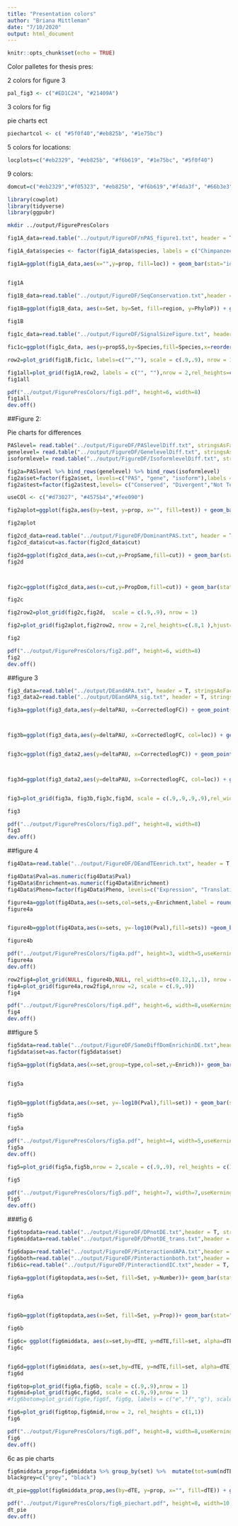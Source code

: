 ```yaml
---
title: "Presentation colors"
author: "Briana Mittleman"
date: "7/10/2020"
output: html_document
---
```


```r
knitr::opts_chunk$set(echo = TRUE)
```

Color palletes for thesis pres:  


2 colors for figure 3
```r
pal_fig3 <- c("#ED1C24", "#21409A")
```


3 colors for fig

pie charts ect  

```r
piechartcol <- c( "#5f0f40","#eb825b", "#1e75bc")
```

5 colors for locations:  

```r
locplots=c("#eb2329", "#eb825b", "#f6b619", "#1e75bc", "#5f0f40")
```

9 colors:  

```r
domcut=c("#eb2329","#f05323", "#eb825b", "#f6b619","#f4da3f", "#66b3e3", "#1e75bc", "#5f0f40","#44223a")
```


```r
library(cowplot)
library(tidyverse)
library(ggpubr)
```

```bash
mkdir ../output/FigurePresColors
```

```r
fig1A_data=read.table("../output/FigureDF/nPAS_figure1.txt", header = T, stringsAsFactors = F) 

fig1A_data$species <- factor(fig1A_data$species, labels = c("Chimpanzee~PAS", "Human~PAS"))

fig1A=ggplot(fig1A_data,aes(x="",y=prop, fill=loc)) + geom_bar(stat="identity",width=1, color="white")+  coord_polar("y", start=0) +theme_void() + facet_wrap(~species,labeller = label_parsed,strip.position = "left") + scale_fill_manual(values = locplots, name="Genic Location", labels=c("Coding", "5KB downstream", "Intronic","3' UTR", "5' UTR")) + theme(legend.position = "bottom",strip.text = element_text(size = 10, face = "italic",angle=270), text=element_text(size=10),plot.title = element_text(hjust = 0.5, face="bold"),plot.margin = unit(c(0,0,0,0), "cm")) +labs(title="PAS genic locations are conserved between species", x="", y="")


fig1A
```
```r
fig1B_data=read.table("../output/FigureDF/SeqConservation.txt",header = T,stringsAsFactors = F)
 
fig1B=ggplot(fig1B_data, aes(x=Set, by=Set, fill=region, y=PhyloP)) + geom_boxplot(notch = T) + scale_fill_manual(values = c("#f6b619", "#eb825b")) + scale_x_discrete(labels=c("-600", "-400", "-200", '0','200','400','600')) + labs(x="Basepairs", title="PAS are more conserved \nthan surrounding regions") + guides(fill = FALSE) + theme_classic()+ theme(plot.title = element_text(hjust = 0.5, face="bold"), axis.text.x = element_text(size=10),axis.text.y = element_text(size=10),text=element_text(size=10),plot.margin = unit(c(0,0,0,0), "cm"))

fig1B
```

```r
fig1c_data=read.table("../output/FigureDF/SignalSizeFigure.txt", header = T, stringsAsFactors = F)

fic1c=ggplot(fig1c_data, aes(y=propSS,by=Species,fill=Species,x=reorder(SS, -propSS))) + geom_bar(stat="identity", position = "dodge") +  theme_classic() +theme(axis.text.x = element_text(size=10,angle = 90),plot.title = element_text(hjust = 0.5, face="bold"),axis.text.y = element_text(size=10),text=element_text(size=10), legend.position = "top",plot.margin = unit(c(0,0,0,0), "cm")) + scale_fill_brewer(palette = "Dark2", label=c("Chimp", "Human"))  + labs(y="Proportion of PAS",title="Proportion of PAS with a signal site", x="")
```

```r

row2=plot_grid(fig1B,fic1c, labels=c("",""), scale = c(.9,.9), nrow = 1)

fig1all=plot_grid(fig1A,row2, labels = c("", ""),nrow = 2,rel_heights=c(.75,1 ),hjust=-12)
fig1all
```

```r

pdf("../output/FigurePresColors/fig1.pdf", height=6, width=8)
fig1all
dev.off()
```

##Figure 2: 

Pie charts for differences 

```r
PASlevel= read.table("../output/FigureDF/PASlevelDiff.txt", stringsAsFactors = F, header=T,col.names =c("sig", "n","gene","prop")) %>% mutate(set="PAS", test=c("Conserved", "Not Tested", "Divergent"))
genelevel= read.table("../output/FigureDF/GenelevelDiff.txt", stringsAsFactors = F, header = T, col.names =c("sig", "n","gene","prop")) %>% mutate(set="gene", test=c("Conserved", "Not Tested", "Divergent"))
isoformlevel= read.table("../output/FigureDF/IsoformlevelDiff.txt", stringsAsFactors = F, header = T, col.names =c("sig", "n","gene","prop")) %>% mutate(set="isoform",test=c("Conserved", "Not Tested", "Divergent"))

fig2a=PASlevel %>% bind_rows(genelevel) %>% bind_rows(isoformlevel)
fig2a$set=factor(fig2a$set, levels=c("PAS", "gene", "isoform"),labels = c("PAS~Differences", "Genes~with~PAS~Differneces", "Differences~isoform~diversity"))
fig2a$test=factor(fig2a$test,levels= c("Conserved", "Divergent","Not Tested"))

useCOl <- c("#d73027", "#4575b4","#fee090")

fig2aplot=ggplot(fig2a,aes(by=test, y=prop, x="", fill=test)) + geom_bar(stat="identity",width=1, color="white")+  coord_polar("y", start=0) +theme_void() + scale_fill_manual(values=piechartcol,name="") + facet_wrap(~set,labeller = label_parsed,strip.position = "left") + theme(legend.position = "bottom",strip.text = element_text(size = 10, angle=270), text=element_text(size=10),plot.title = element_text(hjust = 0.5, face="bold",size=12)) + labs(title="APA is functionally conserved at PAS and isoform diversity levels")

fig2aplot
```
```r
fig2cd_data=read.table("../output/FigureDF/DominantPAS.txt", header = T, stringsAsFactors = F)
fig2cd_data$cut=as.factor(fig2cd_data$cut)

fig2d=ggplot(fig2cd_data,aes(x=cut,y=PropSame,fill=cut)) + geom_bar(stat="identity") +geom_text(aes(label=nDom), position=position_dodge(width=0.9), vjust=1,size=3,col="grey76")+ scale_fill_manual(values = domcut)+theme_classic()+theme(legend.position = "none",text=element_text(size=10),plot.title = element_text(hjust = 0.5, face="bold",size=12),axis.text.y = element_text(size=10),axis.text.x = element_text(size=10),plot.margin = unit(c(0,0,0,0), "cm")) + labs(title="Most genes with a dominant PAS\n share the same dominant PAS", y="Proportion of Genes in Set", x="Dominance Cutoff") 
fig2d



fig2c=ggplot(fig2cd_data,aes(x=cut,y=PropDom,fill=cut)) + geom_bar(stat="identity") +geom_text(aes(label=nDom),col="grey76", position=position_dodge(width=0.9), vjust=1, size=3) + scale_fill_manual(values = domcut)+theme_classic()+theme(legend.position = "none",text=element_text(size=10),plot.title = element_text(hjust = 0.5, face="bold",size=12),axis.text.y = element_text(size=10),axis.text.x = element_text(size=10),plot.margin = unit(c(0,0,0,0), "cm")) + labs(title="Proportion of tested Genes \nwith a dominant PAS", y="Proportion of Tested Genes", x="Dominance Cutoff")

fig2c
```
```r
fig2row2=plot_grid(fig2c,fig2d,  scale = c(.9,.9), nrow = 1)

fig2=plot_grid(fig2aplot,fig2row2, nrow = 2,rel_heights=c(.8,1 ),hjust=-5)

fig2
```

```r
pdf("../output/FigurePresColors/fig2.pdf", height=6, width=8)
fig2
dev.off()
```


##figure 3  

```r
fig3_data=read.table("../output/DEandAPA.txt", header = T, stringsAsFactors = F)
fig3_data2=read.table("../output/DEandAPA_sig.txt", header = T, stringsAsFactors = F)
```

```r
fig3a=ggplot(fig3_data,aes(y=deltaPAU, x=CorrectedlogFC)) + geom_point(alpha=.3) + geom_smooth(method="lm") + labs(title="APA v DE", x="DE log effect size", y="Difference in PAS Usage") + scale_color_manual(values = pal_fig3,name="", labels=c("Intronic", "3' UTR"))+ stat_cor(label.x = -8,label.y = -1) +theme_classic() + theme(text=element_text(size=10),plot.title = element_text(hjust = 0.5, face="bold",size=12),axis.text.y = element_text(size=10),axis.text.x = element_text(size=10),plot.margin = unit(c(0,0,0,0), "cm"))



fig3b=ggplot(fig3_data,aes(y=deltaPAU, x=CorrectedlogFC, col=loc)) + geom_point(alpha=.3) + geom_smooth(aes(col=loc),method="lm") + labs(title="APA v DE", x="DE log effect size", y="Difference in PAS Usage") + scale_color_manual(values = pal_fig3,name="", labels=c("Intronic", "3' UTR"))+ stat_cor(aes(col=loc),label.x = -8,label.y = c(-1,1)) +theme_classic() + theme(legend.position = "right",text=element_text(size=10),plot.title = element_text(hjust = 0.5, face="bold",size=12),axis.text.y = element_text(size=10),axis.text.x = element_text(size=10),plot.margin = unit(c(0,0,0,0), "cm"))


fig3c=ggplot(fig3_data2,aes(y=deltaPAU, x=CorrectedlogFC)) + geom_point(alpha=.3) + geom_smooth(method="lm") + labs(title="Significant differences in \nAPA and DE", x="DE log effect size", y="Difference in PAS Usage") + scale_color_manual(values = pal_fig3,name="", labels=c("Intronic", "3' UTR"))+ stat_cor(label.x = -8,label.y = -1)+ theme(legend.position = "top",text=element_text(size=10),plot.title = element_text(hjust = 0.5, face="bold",size=12),axis.text.y = element_text(size=10),axis.text.x = element_text(size=10),plot.margin = unit(c(0,0,0,0), "cm"))



fig3d=ggplot(fig3_data2,aes(y=deltaPAU, x=CorrectedlogFC, col=loc)) + geom_point(alpha=.3) + geom_smooth(aes(col=loc),method="lm") + labs(title="Significant differences in\n APA and DE", x="DE log effect size", y="Difference in PAS Usage") + scale_color_manual(values = pal_fig3,name="", labels=c("Intronic", "3' UTR"))+ stat_cor(aes(col=loc),label.x = -8,label.y = c(-1,1))+ theme(legend.position = "right",text=element_text(size=10),plot.title = element_text(hjust = 0.5, face="bold",size=12),axis.text.y = element_text(size=10),axis.text.x = element_text(size=10),plot.margin = unit(c(0,0,0,0), "cm") )



```



```r
fig3=plot_grid(fig3a, fig3b,fig3c,fig3d, scale = c(.9,.9,.9,.9),rel_widths=c(1,1.3,1,1.3))

fig3


```

```r

pdf("../output/FigurePresColors/fig3.pdf", height=8, width=8)
fig3
dev.off()
```


##figure 4  

```r
fig4Data=read.table("../output/FigureDF/DEandTEenrich.txt", header = T, stringsAsFactors = F)

fig4Data$Pval=as.numeric(fig4Data$Pval)
fig4Data$Enrichment=as.numeric(fig4Data$Enrichment)
fig4Data$Pheno=factor(fig4Data$Pheno, levels=c("Expression", "Translation", "Protein"))
```

```r
figure4a=ggplot(fig4Data,aes(x=sets,col=sets,y=Enrichment,label = round(Enrichment,3)))+ geom_bar(stat="identity",color="grey76",aes(y=fig4Data$Enrichment),width=.01)+geom_point(size=10) + coord_flip() + geom_hline(yintercept = 1) + facet_grid(~Pheno)+scale_color_manual(values=piechartcol) + labs( title="Genes with differences in APA are enriched\n in differentially expression and differentially translated genes",x="", y="Enrichment")+geom_text(color = "white", size = 3) +scale_x_discrete(labels=c(Both="Both", OnlyAPA="PAS",OnlyIC= "ID"))+ theme_classic()+theme(legend.position = "none", text=element_text(size=10),plot.title = element_text(hjust = 0.5, face="bold",size=12),axis.text.y = element_text(size=10),axis.text.x = element_text(size=10),plot.margin = unit(c(0,0,0,0), "cm"))
figure4a


figure4b=ggplot(fig4Data,aes(x=sets, y=-log10(Pval),fill=sets)) +geom_bar(stat = "identity",position = "dodge") +geom_hline(yintercept =1.3)+ labs(x="")+scale_x_discrete(labels=c(Both="Both", OnlyAPA="PAS",OnlyIC= "ID"))+ scale_fill_manual(values=piechartcol,labels=c("Both", "PAS Level", "Isoform Diversity"), name="")+facet_wrap(~Pheno)+ theme_classic()+ theme(legend.position = "none",text=element_text(size=10),plot.title = element_text(hjust = 0.5, face="bold",size=12),axis.text.y = element_text(size=10),axis.text.x = element_text(size=10),plot.margin = unit(c(0,0,0,0), "cm"))

figure4b
```


```r
pdf("../output/FigurePresColors/fig4a.pdf", height=3, width=5,useKerning=T)
figure4a
dev.off()
```

```r
row2fig4=plot_grid(NULL, figure4b,NULL, rel_widths=c(0.12,1,.1), nrow = 1 )
fig4=plot_grid(figure4a,row2fig4,nrow =2, scale = c(.9,.9))
fig4

```

```r

pdf("../output/FigurePresColors/fig4.pdf", height=6, width=8,useKerning=F)
fig4
dev.off()
```

##figure 5  

```r
fig5data=read.table("../output/FigureDF/SameDiffDomEnrichinDE.txt",header = T, stringsAsFactors = F)
fig5data$set=as.factor(fig5data$set)

fig5a=ggplot(fig5data,aes(x=set,group=type,col=set,y=Enrich))+ geom_bar(stat="identity",col="grey76",alpha=.3,width=.01)+geom_point(size=10) + coord_flip()+ geom_hline(yintercept = 1) +scale_color_manual(values = domcut)+geom_text(col="white",aes(label = round(Enrich,2)))+ facet_grid(~type)+labs(x="Dominance Cutoff", y="Enrichment",title="Enrichment for differentially expressed genes in genes\n with the same and different dominant PAS") + theme_classic()+ theme(legend.position = "none",  text=element_text(size=10),plot.title = element_text(hjust = 0.5, face="bold",size=12),axis.text.y = element_text(size=10),axis.text.x = element_text(size=10),plot.margin = unit(c(0,0,0,0), "cm"))


fig5a


fig5b=ggplot(fig5data,aes(x=set, y=-log10(Pval),fill=set)) + geom_bar(stat="identity") +labs(title="",x="Dominance Cutoff")+scale_fill_manual(values = domcut) + theme(legend.position = "none")+ geom_hline(yintercept = 1.30103) + facet_grid(~type)+ theme_classic()+ theme(legend.position = "none",  text=element_text(size=10),plot.title = element_text(hjust = 0.5, face="bold",size=10),axis.text.y = element_text(size=10),axis.text.x = element_text(size=10),plot.margin = unit(c(0,0,0,0), "cm"))

fig5b
```


```r
fig5a
```

```r

pdf("../output/FigurePresColors/fig5a.pdf", height=4, width=5,useKerning=F)
fig5a
dev.off()
```



```r
fig5=plot_grid(fig5a,fig5b,nrow = 2,scale = c(.9,.9), rel_heights = c(1,.8))

fig5
```


```r

pdf("../output/FigurePresColors/fig5.pdf", height=7, width=7,useKerning=F)
fig5
dev.off()
```


###fig 6  

```r
fig6topdata=read.table("../output/FigureDF/DPnotDE.txt",header = T, stringsAsFactors = F)
fig6middata=read.table("../output/FigureDF/DPnotDE_trans.txt",header = T, stringsAsFactors = F)

fig6dapa=read.table("../output/FigureDF/PinteractiondAPA.txt",header = T, stringsAsFactors = F)
fig6both=read.table("../output/FigureDF/Pinteractionboth.txt",header = T, stringsAsFactors = F)
fib6ic=read.table("../output/FigureDF/PinteractiondIC.txt",header = T, stringsAsFactors = F)
```


```r
fig6a=ggplot(fig6topdata,aes(x=Set, fill=Set, y=Number))+ geom_bar(stat="identity")+ scale_fill_manual(values=piechartcol)+geom_text(aes(label=Number), position=position_dodge(width=0.9), color="white",vjust=2)+ labs(title="Number of genes differentially expressed\n in protein but not mRNA", y="Number of Genes",x="")+scale_x_discrete(labels=c(Both="Both", OnlyAPA="PAS",OnlydIC= "ID"))+ theme_classic()+theme(legend.position = "none",  text=element_text(size=10),plot.title = element_text(hjust = 0.5, face="bold",size=10),axis.text.y = element_text(size=10),axis.text.x = element_text(size=10),plot.margin = unit(c(0,0,0,0), "cm"))


fig6a


fig6b=ggplot(fig6topdata,aes(x=Set, fill=Set, y=Prop))+ geom_bar(stat="identity")+ scale_fill_manual(values=piechartcol) + labs(title="Proportions of genes differentially expressed\n in protein but not mRNA", y="Proportion of Genes",x="")+geom_text(aes(label=round(Prop,3)), position=position_dodge(width=0.9), vjust=2,color="white") +scale_x_discrete(labels=c(Both="Both", OnlyAPA="PAS",OnlydIC= "ID"))+ theme_classic()+theme(legend.position = "none",  text=element_text(size=10),plot.title = element_text(hjust = 0.5, face="bold",size=10),axis.text.y = element_text(size=10),axis.text.x = element_text(size=10),plot.margin = unit(c(0,0,0,0), "cm"))

fig6b
```

```r
fig6c= ggplot(fig6middata, aes(x=set,by=dTE, y=ndTE,fill=set, alpha=dTE)) +geom_bar(stat="identity", position = "dodge") + labs(title="", y="Number of Genes",x="") + scale_fill_manual(values = piechartcol ) + scale_alpha_manual(values=c(.6, 1),name="Differentially translated") + geom_text(aes(label=ndTE),col="grey76", position=position_dodge(width=0.9), vjust=1)+guides(fill = FALSE)+scale_x_discrete(labels=c(Both="Both", OnlyAPA="PAS",OnlyIC= "ID"))+theme_classic()+ theme(legend.position = "top", legend.justification = "center", text=element_text(size=10),plot.title = element_text(hjust = 0.5, face="bold",size=10),axis.text.y = element_text(size=10),axis.text.x = element_text(size=10),plot.margin = unit(c(0,0,0,0), "cm")) 
fig6c


fig6d=ggplot(fig6middata, aes(x=set,by=dTE, y=ndTE,fill=set, alpha=dTE)) +geom_bar(stat="identity", position = "fill") + labs(title="", y="Proportion of Genes",x="") + scale_fill_manual(values = piechartcol ) + scale_alpha_manual(values=c(.6, 1),name="Differentially translated") + guides(fill = FALSE)+scale_x_discrete(labels=c(Both="Both", OnlyAPA="PAS",OnlyIC= "ID"))+ theme(legend.position = "top",legend.justification = "center", text=element_text(size=10),plot.title = element_text(hjust = 0.5, face="bold",size=10),axis.text.y = element_text(size=10),axis.text.x = element_text(size=10),plot.margin = unit(c(0,0,0,0), "cm"))
fig6d
```


```r
fig6top=plot_grid(fig6a,fig6b, scale = c(.9,.9),nrow = 1)
fig6mid=plot_grid(fig6c,fig6d, scale = c(.9,.9),nrow = 1)
#fig6botom=plot_grid(fig6e,fig6f, fig6g, labels = c("e","f","g"), scale = c(.9,.9,.9),nrow = 1)

fig6=plot_grid(fig6top,fig6mid,nrow = 2, rel_heights = c(1,1))
fig6
```

```r

pdf("../output/FigurePresColors/fig6.pdf", height=8, width=8,useKerning=F)
fig6
dev.off()
```


6c as pie charts

```r
fig6middata_prop=fig6middata %>% group_by(set) %>%  mutate(tot=sum(ndTE)) %>% ungroup() %>% mutate(prop=ndTE/tot)
blackgrey=c("grey", "black")

dt_pie=ggplot(fig6middata_prop,aes(by=dTE, y=prop, x="", fill=dTE)) + geom_bar(stat="identity",width=1, color="white")+  coord_polar("y", start=0) +theme_void() + scale_fill_manual(values=blackgrey,name="Differentially translated") + facet_wrap(~set,strip.position = "top") + theme(legend.position = "bottom",strip.text = element_text(size = 16), text=element_text(size=16),plot.title = element_text(hjust = 0.5, face="bold",size=12)) + labs(title="")
```
```r

pdf("../output/FigurePresColors/fig6_piechart.pdf", height=8, width=10,useKerning=F)
dt_pie
dev.off()
```


